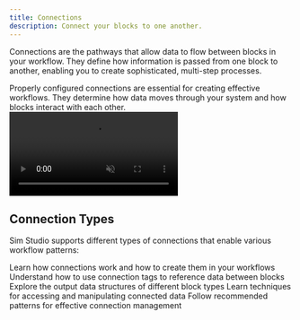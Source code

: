```yaml
---
title: Connections
description: Connect your blocks to one another.
---
```



Connections are the pathways that allow data to flow between blocks in your workflow. They define how information is passed from one block to another, enabling you to create sophisticated, multi-step processes.

<Callout type="info">
  Properly configured connections are essential for creating effective workflows. They determine how
  data moves through your system and how blocks interact with each other.
</Callout>

<div className="mx-auto w-full overflow-hidden rounded-lg">
  <video autoPlay loop muted playsInline className="w-full -mb-2 rounded-lg" src="/connections.mp4"></video>
</div>

## Connection Types

Sim Studio supports different types of connections that enable various workflow patterns:

<Cards>
  <Card title="Connection Basics" href="/connections/basics">
    Learn how connections work and how to create them in your workflows
  </Card>
  <Card title="Connection Tags" href="/connections/tags">
    Understand how to use connection tags to reference data between blocks
  </Card>
  <Card title="Data Structure" href="/connections/data-structure">
    Explore the output data structures of different block types
  </Card>
  <Card title="Accessing Data" href="/connections/accessing-data">
    Learn techniques for accessing and manipulating connected data
  </Card>
  <Card title="Best Practices" href="/connections/best-practices">
    Follow recommended patterns for effective connection management
  </Card>
</Cards>
